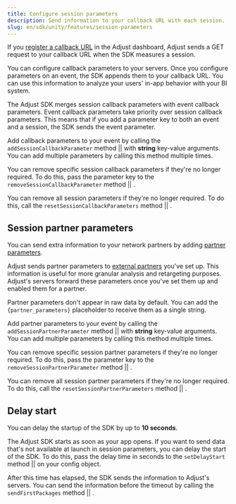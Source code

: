 ```yaml
---
title: Configure session parameters
description: Send information to your callback URL with each session.
slug: en/sdk/unity/features/session-parameters
---
```



If you [register a callback URL](https://help.adjust.com/en/article/recommended-placeholders-callbacks) in the Adjust dashboard, Adjust sends a GET request to your callback URL when the SDK measures a session.

You can configure callback parameters to your servers. Once you configure parameters on an event, the SDK appends them to your callback URL. You can use this information to analyze your users' in-app behavior with your BI system.

<Callout type="note">

The Adjust SDK merges session callback parameters with event callback parameters. Event callback parameters take priority over session callback parameters. This means that if you add a parameter key to both an event and a session, the SDK sends the event parameter.

</Callout>

Add callback parameters to your event by calling the <Tooltip>`addSessionCallbackParameter` method || <AddSessionCallbackParameterSig /></Tooltip> with **string** key-value arguments. You can add multiple parameters by calling this method multiple times.

<AddSessionCallbackParameter />

You can remove specific session callback parameters if they're no longer required. To do this, pass the parameter key to the <Tooltip>`removeSessionCallbackParameter` method || <RemoveSessionCallbackParameterSig /></Tooltip>.

<RemoveSessionCallbackParameter />

You can remove all session parameters if they're no longer required. To do this, call the <Tooltip>`resetSessionCallbackParameters` method || <ResetSessionCallbackParametersSig /></Tooltip>.

<ResetSessionCallbackParameters />

## Session partner parameters

You can send extra information to your network partners by adding [partner parameters](https://help.adjust.com/en/article/data-sharing-ad-network#map-parameters).

Adjust sends partner parameters to [external partners](https://help.adjust.com/en/article/integrated-partners) you've set up. This information is useful for more granular analysis and retargeting purposes. Adjust's servers forward these parameters once you've set them up and enabled them for a partner.

<Callout type="note">

Partner parameters don't appear in raw data by default. You can add the `{partner_parameters}` placeholder to receive them as a single string.

</Callout>

Add partner parameters to your event by calling the <Tooltip>`addSessionPartnerParameter` method || <AddSessionPartnerParameterSig /></Tooltip> with **string** key-value arguments. You can add multiple parameters by calling this method multiple times.

<AddSessionPartnerParameter />

You can remove specific session partner parameters if they're no longer required. To do this, pass the parameter key to the <Tooltip>`removeSessionPartnerParameter` method || <RemoveSessionPartnerParameterSig /></Tooltip>.

<RemoveSessionPartnerParameter />

You can remove all session partner parameters if they're no longer required. To do this, call the <Tooltip>`resetSessionPartnerParameters` method || <ResetSessionPartnerParametersSig /></Tooltip>.

<ResetSessionPartnerParameters />

## Delay start

<Callout type="note">

You can delay the startup of the SDK by up to **10 seconds**.

</Callout>

The Adjust SDK starts as soon as your app opens. If you want to send data that's not available at launch in session parameters, you can delay the start of the SDK. To do this, pass the delay time in seconds to the <Tooltip>`setDelayStart` method || <SetDelayStartSig /></Tooltip> on your config object.

<SetDelayStart />

After this time has elapsed, the SDK sends the information to Adjust's servers. You can send the information before the timeout by calling the <Tooltip>`sendFirstPackages` method || <SendFirstPackagesSig /></Tooltip>.

<SendFirstPackages />

